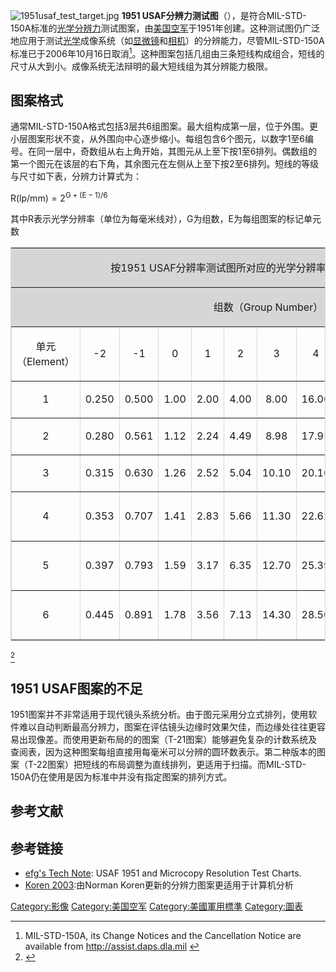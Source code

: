 [[File:1951usaf_test_target.jpg|right]]
'''1951 USAF分辨力测试图'''（{{lang-en|1951 USAF resolution test chart}}），是符合MIL-STD-150A标准的[[光学分辨率|光学分辨力]]测试图案，由[[美国空军|美国空军]]于1951年创建。这种测试图仍广泛地应用于测试[[光学|光学]]成像系统（如[[显微镜|显微镜]]和[[相机|相机]]）的分辨能力，尽管MIL-STD-150A标准已于2006年10月16日取消<ref>MIL-STD-150A, its Change Notices and the Cancellation Notice are available from [http://assist.daps.dla.mil http://assist.daps.dla.mil] {{Wayback|url=http://assist.daps.dla.mil/ |date=20080106050211 }}</ref>。这种图案包括几组由三条短线构成组合，短线的尺寸从大到小。成像系统无法辩明的最大短线组为其分辨能力极限。

== 图案格式 ==
通常MIL-STD-150A格式包括3层共6组图案。最大组构成第一层，位于外围。更小层图案形状不变，从外围向中心逐步缩小。每组包含6个图元，以数字1至6编号。在同一层中，奇数组从右上角开始，其图元从上至下按1至6排列。偶数组的第一个图元在该层的右下角，其余图元在左侧从上至下按2至6排列。短线的等级与尺寸如下表，分辨力计算式为：

<math>\text{R(lp/mm)} = 2^{\text{G} + (\text{E}-1)/6}</math>

其中<math>\text{R}</math>表示光学分辨率（单位为每毫米线对），<math>\text{G}</math>为组数，<math>\text{E}</math>为每组图案的标记单元数
<table width="100%" border="1" cellspacing="0" cellpadding="2" bordercolor="#d6d6d6">
<tr>
    <td colspan="13" align="center" bgcolor="#d6d6d6">按1951 USAF分辨率测试图所对应的光学分辨率（单位为每毫米线对）</td>
</tr>

<tr>
	<td colspan="13" align="center" bgcolor="#d6d6d6">组数（Group Number）</td>
	</tr>

<tr>
<td width="11%" align="center">
单元（Element）</td>
<td width="7%" align="center">-2</td>
<td width="7%" align="center">-1</td>
<td width="6%" align="center">0</td>
<td width="6%" align="center">1</td>
<td width="6%" align="center">2</td>
<td width="7%" align="center">3</td>
<td width="7%" align="center">4</td>
<td width="6%" align="center">5</td>
<td width="7%" align="center">6</td>
<td width="7%" align="center">7</td>
<td width="12%" align="center">8</td>
<td width="11%" align="center">9</td>
</tr>

<tr>
<td width="11%" align="center">
1</td>
<td width="7%" align="center">0.250</td>
<td width="7%" align="center">0.500</td>
<td width="6%" align="center">1.00</td>
<td width="6%" align="center">2.00</td>
<td width="6%" align="center">4.00</td>
<td width="7%" align="center">8.00</td>
<td width="7%" align="center">16.00</td>
<td width="6%" align="center">32.0</td>
<td width="7%" align="center">64.0</td>
<td width="7%" align="center">128.0</td>
<td width="12%" align="center">256.0</td>
<td width="11%" align="center">512.0</td>
</tr>

<tr>
<td width="11%" align="center">
2</td>
<td width="7%" align="center">0.280</td>
<td width="7%" align="center">0.561</td>
<td width="6%" align="center">1.12</td>
<td width="6%" align="center">2.24</td>
<td width="6%" align="center">4.49</td>
<td width="7%" align="center">8.98</td>
<td width="7%" align="center">17.95</td>
<td width="6%" align="center">36.0</td>
<td width="7%" align="center">71.8</td>
<td width="7%" align="center">144.0</td>
<td width="12%" align="center">287.0</td>
<td width="11%" align="center">575.0</td>
</tr>

<tr>
<td width="11%" align="center">
3</td>
<td width="7%" align="center">0.315</td>
<td width="7%" align="center">0.630</td>
<td width="6%" align="center">1.26</td>
<td width="6%" align="center">2.52</td>
<td width="6%" align="center">5.04</td>
<td width="7%" align="center">10.10</td>
<td width="7%" align="center">20.16</td>
<td width="6%" align="center">40.3</td>
<td width="7%" align="center">80.6</td>
<td width="7%" align="center">161.0</td>
<td width="12%" align="center">323.0</td>
<td width="11%" align="center">645.0</td>
</tr>

<tr>
<td width="11%" align="center">
4</td>
<td width="7%" align="center">0.353</td>
<td width="7%" align="center">0.707</td>
<td width="6%" align="center">1.41</td>
<td width="6%" align="center">2.83</td>
<td width="6%" align="center">5.66</td>
<td width="7%" align="center">11.30</td>
<td width="7%" align="center">22.62</td>
<td width="6%" align="center">45.3</td>
<td width="7%" align="center">90.5</td>
<td width="7%" align="center">181.0</td>
<td width="12%" align="center">362.0</td>
<td width="11%" align="center">-----</td>
</tr>

<tr>
<td width="11%" align="center">
5</td>
<td width="7%" align="center">0.397</td>
<td width="7%" align="center">0.793</td>
<td width="6%" align="center">1.59</td>
<td width="6%" align="center">3.17</td>
<td width="6%" align="center">6.35</td>
<td width="7%" align="center">12.70</td>
<td width="7%" align="center">25.39</td>
<td width="6%" align="center">50.8</td>
<td width="7%" align="center">102.0</td>
<td width="7%" align="center">203.0</td>
<td width="12%" align="center">406.0</td>
<td width="11%" align="center">-----</td>
</tr>

<tr>
<td width="11%" align="center">
6</td>
<td width="7%" align="center">0.445</td>
<td width="7%" align="center">0.891</td>
<td width="6%" align="center">1.78</td>
<td width="6%" align="center">3.56</td>
<td width="6%" align="center">7.13</td>
<td width="7%" align="center">14.30</td>
<td width="7%" align="center">28.50</td>
<td width="6%" align="center">57.0</td>
<td width="7%" align="center">114.0</td>
<td width="7%" align="center">228.0</td>
<td width="12%" align="center">456.0</td>
<td width="11%" align="center">-----</td>
</tr>
</table><ref>{{Cite web |url=http://www.edmundoptics.com/onlinecatalog/displayproduct.cfm?productID=1790&PageNum=1&StartRow=1&itemid=9125 |title=Edmund Optics - 1951 USAF Glass Slide Resolution Targets<!-- Bot generated title --> |accessdate=2009-08-09 |archive-date=2009-11-11 |archive-url=https://web.archive.org/web/20091111215311/http://www.edmundoptics.com/onlinecatalog/displayproduct.cfm?productID=1790 |dead-url=no }}</ref>

== 1951 USAF图案的不足 ==
1951图案并不非常适用于现代镜头系统分析。由于图元采用分立式排列，使用软件难以自动判断最高分辨力，图案在评估镜头边缘时效果欠佳，而边缘处往往更容易出现像差。而使用更新布局的的图案（T-21图案）能够避免复杂的计数系统及查阅表，因为这种图案每组直接用每毫米可以分辨的圆环数表示。第二种版本的图案（T-22图案）把短线的布局调整为直线排列，更适用于扫描。而MIL-STD-150A仍在使用是因为标准中并没有指定图案的排列方式。

== 参考文献 ==
{{reflist}}

== 参考链接 ==
{{refbegin}}
*[https://web.archive.org/web/20090525144515/http://www.efg2.com/Lab/ImageProcessing/TestTargets/#USAF1951 efg's Tech Note]: USAF 1951 and Microcopy Resolution Test Charts.
*[http://www.normankoren.com/Tutorials/MTF5.html Koren 2003]{{Wayback|url=http://www.normankoren.com/Tutorials/MTF5.html |date=20201031055619 }}:由Norman Koren更新的分辨力图案更适用于计算机分析
{{refend}}

[[Category:影像|Category:影像]]
[[Category:美国空军|Category:美国空军]]
[[Category:美國軍用標準|Category:美國軍用標準]]
[[Category:圖表|Category:圖表]]